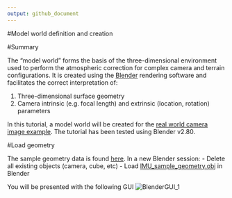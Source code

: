 ```yaml
---
output: github_document
---
```


#Model world definition and creation

#Summary

The "model world" forms the basis of the three-dimensional environment used to perform the atmospheric correction for complex camera and terrain configurations. It is created using the [Blender](https://www.blender.org/) rendering software and facilitates the correct interpretation of:

1. Three-dimensional surface geometry
2. Camera intrinsic (e.g. focal length) and extrinsic (location, rotation) parameters

In this tutorial, a model world will be created for the [real world camera image example](../Real-world-images). The tutorial has been tested using Blender v2.80.

#Load geometry

The sample geometry data is found [here](README_files/geoemtry/). In a new Blender session:
- Delete all existing objects (camera, cube, etc)
- Load [IMU_sample_geometry.obj](README_files/geoemtry/IMU_sample_geometry.obj) in Blender

You will be presented with the following GUI
![BlenderGUI_1](README_files/figure-misc/BlenderGUI_1.PNG)
